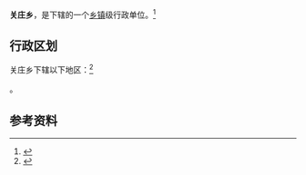 {{中国乡级行政区|64/05/22/213/000}}

'''关庄乡'''，是{{PRC admin/fullname|64/05/22/213/000|3}}下辖的一个[[乡镇|乡镇]]级行政单位。<ref>{{PRC admin/ref sgc|{{PRC admin/parent|64/05/22/213/000}}}}</ref>

== 行政区划 ==

关庄乡下辖以下地区：<ref>{{PRC admin/ref sgc|64/05/22/213/000}}</ref>

{{PRC admin/children|64/05/22/213/000}}。

== 参考资料 ==

{{reflist}}

{{行政区划小作品}}
{{PRC admin/navcat|64/05/22/213/000}}